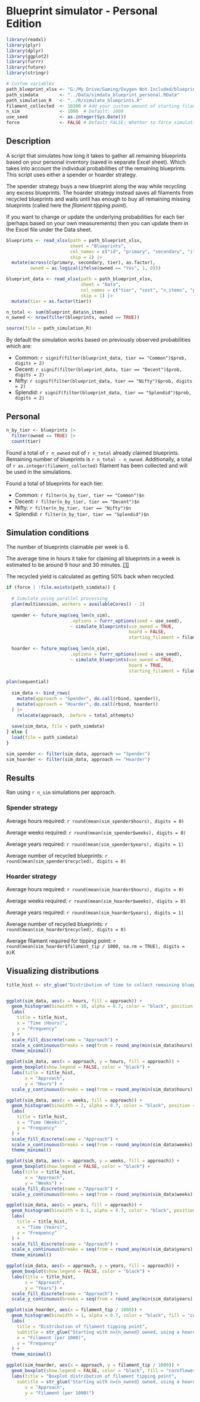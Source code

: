 # Blueprint simulator - Personal Edition

``` {r Setup, echo = FALSE, message = FALSE}

library(readxl)
library(plyr)
library(dplyr)
library(ggplot2)
library(furrr)
library(future)
library(stringr)

# Custom variables
path_blueprint_xlsx <- "G:/My Drive/Gaming/Oxygen Not Included/blueprint_supply_closet.xlsx"
path_simdata        <- "../Data/simdata_blueprint_personal.RData"
path_simulation_R   <- "../R/simulate_blueprints.R"
filament_collected  <- 10300 # Add your custom amount of starting filament
n_sim               <- 1000  # Default: 1000
use_seed            <- as.integer(Sys.Date())
force               <- FALSE # Default FALSE; Whether to force simulation or use simdata if it exists
```

## Description

A script that simulates how long it takes to gather all remaining blueprints based on your personal inventory (saved in separate Excel sheet). Which takes into account the individual probabilities of the remaining blueprints. This script uses either a spender or hoarder strategy.

The spender strategy buys a new blueprint along the way while recycling any excess blueprints. The hoarder strategy instead saves all filaments from recycled blueprints and waits until has enough to buy all remaining missing blueprints (called here the *filament tipping point*).

If you want to change or update the underlying probabilities for each tier (perhaps based on your own measurements) then you can update them in the Excel file under the Data sheet. 

``` {r Loading data, echo = FALSE, message = FALSE}
blueprints <- read_xlsx(path = path_blueprint_xlsx,
                        sheet = "Blueprints",
                        col_names = c("id", "primary", "secondary", "item_name", "tier", "owned"),
                        skip = 1) |>
  mutate(across(c(primary, secondary, tier), as.factor),
         owned = as.logical(ifelse(owned == "Yes", 1, 0)))

blueprint_data <- read_xlsx(path = path_blueprint_xlsx,
                            sheet = "Data",
                            col_names = c("tier", "cost", "n_items", "prob", "prob_item"),
                            skip = 1) |>
  mutate(tier = as.factor(tier))

n_total <- sum(blueprint_data$n_items)
n_owned <- nrow(filter(blueprints, owned == TRUE))

source(file = path_simulation_R)
```

By default the simulation works based on previously observed probabilities which are:

* Common:   `r signif(filter(blueprint_data, tier == "Common")$prob, digits = 2)`
* Decent:   `r signif(filter(blueprint_data, tier == "Decent")$prob, digits = 2)`
* Nifty:    `r signif(filter(blueprint_data, tier == "Nifty")$prob, digits = 2)`
* Splendid: `r signif(filter(blueprint_data, tier == "Splendid")$prob, digits = 2)`

## Personal

```{r Personal, echo = FALSE, message = FALSE}
n_by_tier <- blueprints |>
  filter(owned == TRUE) |>
  count(tier)
```

Found a total of `r n_owned` out of `r n_total` already claimed blueprints. Remaining number of blueprints is `r n_total - n_owned`. Additionally, a total of `r as.integer(filament_collected)` filament has been collected and will be used in the simulations.

Found a total of blueprints for each tier:

* Common:   `r filter(n_by_tier, tier == "Common")$n`
* Decent:   `r filter(n_by_tier, tier == "Decent")$n`
* Nifty:    `r filter(n_by_tier, tier == "Nifty")$n`
* Splendid: `r filter(n_by_tier, tier == "Splendid")$n`

## Simulation conditions

The number of blueprints claimable per week is 6.

The average time in hours it take for claiming all blueprints in a week is estimated to be around 9 hour and 30 minutes. [[1]](https://www.reddit.com/r/Oxygennotincluded/comments/1h8or9f/insights_on_the_new_blueprint_mechanics/)

The recycled yield is calculated as getting 50% back when recycled.

``` {r Run simulations, echo = FALSE, message = FALSE}

if (force | !file.exists(path_simdata)) {
  
  # Simulate using parallel processing
  plan(multisession, workers = availableCores() - 2)
  
  spender <- future_map(seq_len(n_sim),
                        .options = furrr_options(seed = use_seed),
                        ~ simulate_blueprints(use_owned = TRUE,
                                              hoard = FALSE,
                                              starting_filament = filament_collected))
  
  hoarder <- future_map(seq_len(n_sim),
                        .options = furrr_options(seed = use_seed),
                        ~ simulate_blueprints(use_owned = TRUE,
                                              hoard = TRUE,
                                              starting_filament = filament_collected))
  
plan(sequential)
  
  sim_data <- bind_rows(
    mutate(approach = "Spender", do.call(rbind, spender)),
    mutate(approach = "Hoarder", do.call(rbind, hoarder))
  ) |>
    relocate(approach, .before = total_attempts)
  
  save(sim_data, file = path_simdata)
} else {
  load(file = path_simdata)
}

sim_spender <- filter(sim_data, approach == "Spender")
sim_hoarder <- filter(sim_data, approach == "Hoarder")

```

## Results

Ran using `r n_sim` simulations per approach.

### Spender strategy

Average hours required: `r round(mean(sim_spender$hours), digits = 0)`

Average weeks required: `r round(mean(sim_spender$weeks), digits = 0)`

Average years required: `r round(mean(sim_spender$years), digits = 1)`

Average number of recycled blueprints: `r round(mean(sim_spender$recycled), digits = 0)`

### Hoarder strategy

Average hours required: `r round(mean(sim_hoarder$hours), digits = 0)`

Average weeks required: `r round(mean(sim_hoarder$weeks), digits = 0)`

Average years required: `r round(mean(sim_hoarder$years), digits = 1)`

Average number of recycled blueprints: `r round(mean(sim_hoarder$recycled), digits = 0)`

Average filament required for tipping point: `r round(mean(sim_hoarder$filament_tip / 1000, na.rm = TRUE), digits = 0)`K

## Visualizing distributions

``` {r Data-Vis, echo = FALSE, message = FALSE}

title_hist <- str_glue("Distribution of time to collect remaining blueprints (n={n_total - n_owned})")


ggplot(sim_data, aes(x = hours, fill = approach)) +
  geom_histogram(binwidth = 10, alpha = 0.7, color = "black", position = "dodge") +
  labs(
    title = title_hist,
    x = "Time (Hours)",
    y = "Frequency"
  ) +
  scale_fill_discrete(name = "Approach") +
  scale_x_continuous(breaks = seq(from = round_any(min(sim_data$hours), 50, f = floor), to = round_any(max(sim_data$hours), 50, f = ceiling), by = 50)) +
  theme_minimal()

ggplot(sim_data, aes(x = approach, y = hours, fill = approach)) +
  geom_boxplot(show.legend = FALSE, color = "black") +
  labs(title = title_hist,
       x = "Approach",
       y = "Hours") +
  scale_y_continuous(breaks = seq(from = round_any(min(sim_data$hours), 50, f = floor), to = round_any(max(sim_data$hours), 50, f = ceiling), by = 50))

ggplot(sim_data, aes(x = weeks, fill = approach)) +
  geom_histogram(binwidth = 2, alpha = 0.7, color = "black", position = "dodge") +
  labs(
    title = title_hist,
    x = "Time (Weeks)",
    y = "Frequency"
  ) +
  scale_fill_discrete(name = "Approach") +
  scale_x_continuous(breaks = seq(from = round_any(min(sim_data$weeks), 5, f = floor), to = round_any(max(sim_data$weeks), 5, f = ceiling), by = 5)) +
  theme_minimal()

ggplot(sim_data, aes(x = approach, y = weeks, fill = approach)) +
  geom_boxplot(show.legend = FALSE, color = "black") +
  labs(title = title_hist,
       x = "Approach",
       y = "Weeks") +
  scale_fill_discrete(name = "Approach") +
  scale_y_continuous(breaks = seq(from = round_any(min(sim_data$weeks), 5, f = floor), to = round_any(max(sim_data$weeks), 5, f = ceiling), by = 5))

ggplot(sim_data, aes(x = years, fill = approach)) +
  geom_histogram(binwidth = 0.1, alpha = 0.7, color = "black", position = "dodge") +
  labs(
    title = title_hist,
    x = "Time (Years)",
    y = "Frequency"
  ) +
  scale_fill_discrete(name = "Approach") +
  scale_x_continuous(breaks = seq(from = round_any(min(sim_data$years), 0.1, f = floor), to = round_any(max(sim_data$years), 0.1, f = ceiling), by = 0.1)) +
  theme_minimal()

ggplot(sim_data, aes(x = approach, y = years, fill = approach)) +
  geom_boxplot(show.legend = FALSE, color = "black") +
  labs(title = title_hist,
       x = "Approach",
       y = "Years") +
  scale_fill_discrete(name = "Approach") +
  scale_y_continuous(breaks = seq(from = round_any(min(sim_data$years), 0.1, f = floor), to = round_any(max(sim_data$years), 0.1, f = ceiling), by = 0.1))

ggplot(sim_hoarder, aes(x = filament_tip / 1000)) +
  geom_histogram(binwidth = 1, alpha = 0.7, color = "black", fill = "cornflowerblue") +
  labs(
    title = "Distribution of filament tipping point",
    subtitle = str_glue("Starting with n={n_owned} owned, using a hoarder strategy"),
    x = "Filament (per 1000)",
    y = "Frequency"
  ) +
  theme_minimal()

ggplot(sim_hoarder, aes(x = approach, y = filament_tip / 1000)) +
  geom_boxplot(show.legend = FALSE, color = "black", fill = "cornflowerblue") +
  labs(title = "Boxplot distribution of filament tipping point",
    subtitle = str_glue("Starting with n={n_owned} owned, using a hoarder strategy"),
       x = "Approach",
       y = "Filament (per 1000)")
```